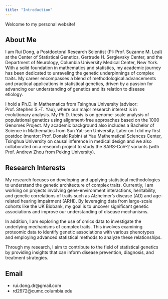 ```yaml
---
title: "Introduction"
---
```


Welcome to my personal website!

## About Me

I am Rui Dong, a Postdoctoral Research Scientist (PI: Prof. Suzanne M. Leal) at the Center of Statistical Genetics, Gertrude H. Sergievsky Center, and the Department of Neurology, Columbia University Medical Center, New York. With a solid foundation in mathematics and statistics, my academic journey has been dedicated to unraveling the genetic underpinnings of complex traits. My career encompasses a blend of methodological advancements and practical applications in statistical genetics, driven by a passion for advancing our understanding of genetics and its relation to disease etiology.

I hold a Ph.D. in Mathematics from Tsinghua University (advisor: Prof. Stephen S.-T. Yau), where our major research interest is in evolutionary analysis. My Ph.D. thesis is on genome-scale analysis of populational genetics using alignment-free approaches based on the 1000 Genomes Project. My academic background also includes a Bachelor of Science in Mathematics from Sun Yat-sen University. Later on I did my first postdoc (mentor: Prof. Donald Rubin) at Yau Mathematical Sciences Center, Tsinghua University on causal inference in medical design and we also collaborated on a research project to study the SARS-CoV-2 variants (with Prof. Andrew Zhou from Peking University).

## Research Interests

My research focuses on developing and applying statistical methodologies to understand the genetic architecture of complex traits. Currently, I am working on projects involving gene-environment interactions, heritability, and genetic correlations of traits such as Alzheimer’s disease (AD) and age-related hearing impairment (ARHI). By leveraging data from large-scale cohorts like the UK Biobank, my goal is to uncover significant genetic associations and improve our understanding of disease mechanisms.

In addition, I am exploring the use of omics data to investigate the underlying mechanisms of complex traits. This involves examining proteomic data to identify genetic associations with various phenotypes and employing advanced statistical methods to analyze these relationships.

Through my research, I aim to contribute to the field of statistical genetics by providing insights that can inform disease prevention, diagnosis, and treatment strategies.

## Email

- rui.dong.dr@gmail.com
- rd2972@cumc.columbia.edu
